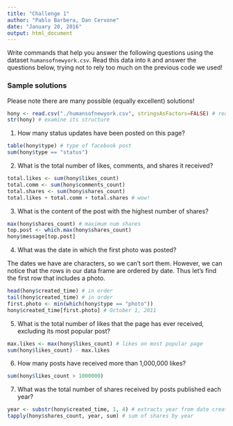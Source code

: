 ```yaml
---
title: "Challenge 1"
author: "Pablo Barbera, Dan Cervone"
date: "January 20, 2016"
output: html_document
---
```


Write commands that help you answer the following questions using the dataset `humansofnewyork.csv`. Read this data into `R` and answer the questions below, trying not to rely too much on the previous code we used!

### Sample solutions

Please note there are many possible (equally excellent) solutions! 

```r
hony <- read.csv("./humansofnewyork.csv", stringsAsFactors=FALSE) # read in data, character vectors treated as character vectors (not factors)
str(hony) # examine its structure
```


1. How many status updates have been posted on this page?

```r
table(hony$type) # type of facebook post
sum(hony$type == "status")
```

2. What is the total number of likes, comments, and shares it received?

```r
total.likes <- sum(hony$likes_count)
total.comm <- sum(hony$comments_count)
total.shares <- sum(hony$shares_count)
total.likes + total.comm + total.shares # wow!
```

3. What is the content of the post with the highest number of shares?

```r
max(hony$shares_count) # maximum num shares
top.post <- which.max(hony$shares_count)
hony$message[top.post]
```

4. What was the date in which the first photo was posted?

The dates we have are characters, so we can't sort them. However, we can notice that the rows in our data frame are ordered by date. Thus let's find the first row that includes a photo.

```r
head(hony$created_time) # in order
tail(hony$created_time) # in order
first.photo <- min(which(hony$type == "photo"))
hony$created_time[first.photo] # October 1, 2011
```

5. What is the total number of likes that the page has ever received, excluding its most popular post?

```r
max.likes <- max(hony$likes_count) # likes on most popular page
sum(hony$likes_count) - max.likes
```

6. How many posts have received more than 1,000,000 likes?

```r
sum(hony$likes_count > 1000000)
```

7. What was the total number of shares received by posts published each year?

```r
year <- substr(hony$created_time, 1, 4) # extracts year from date created variable
tapply(hony$shares_count, year, sum) # sum of shares by year
```
